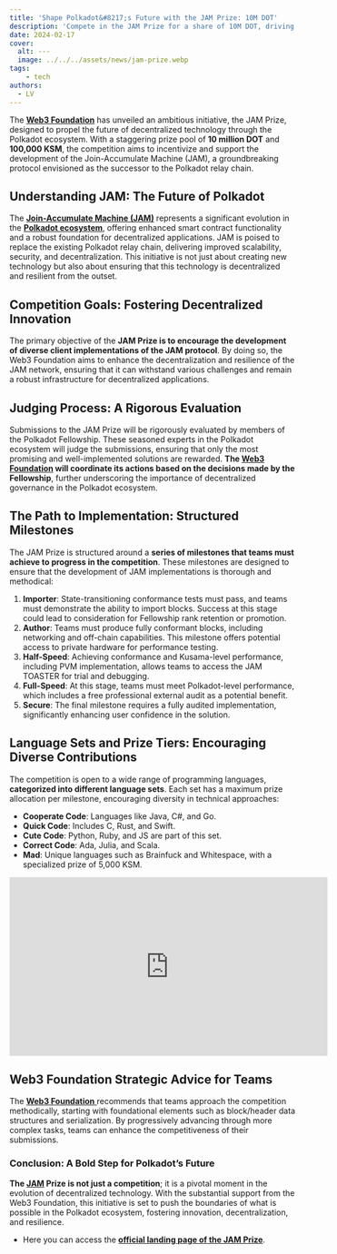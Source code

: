 ```yaml
---
title: 'Shape Polkadot&#8217;s Future with the JAM Prize: 10M DOT'
description: 'Compete in the JAM Prize for a share of 10M DOT, driving the future of decentralized technology in Polkadot.'
date: 2024-02-17
cover:
  alt: ---
  image: ../../../assets/news/jam-prize.webp
tags: 
    - tech
authors:
  - LV
---
```

The [**Web3 Foundation**](https://dablock.com/ecosystem/web3-foundation/) has unveiled an ambitious initiative, the JAM Prize, designed to propel the future of decentralized technology through the Polkadot ecosystem. With a staggering prize pool of **10 million DOT** and **100,000 KSM**, the competition aims to incentivize and support the development of the Join-Accumulate Machine (JAM), a groundbreaking protocol envisioned as the successor to the Polkadot relay chain.

Understanding JAM: The Future of Polkadot
-----------------------------------------

The [**Join-Accumulate Machine (JAM)**](https://dablock.com/polkadot-jam-chain/) represents a significant evolution in the [**Polkadot ecosystem**](https://dablock.com/ecosystem/), offering enhanced smart contract functionality and a robust foundation for decentralized applications. JAM is poised to replace the existing Polkadot relay chain, delivering improved scalability, security, and decentralization. This initiative is not just about creating new technology but also about ensuring that this technology is decentralized and resilient from the outset.

Competition Goals: Fostering Decentralized Innovation
-----------------------------------------------------

The primary objective of the **JAM Prize is to encourage the development of diverse client implementations of the JAM protocol**. By doing so, the Web3 Foundation aims to enhance the decentralization and resilience of the JAM network, ensuring that it can withstand various challenges and remain a robust infrastructure for decentralized applications.

Judging Process: A Rigorous Evaluation
--------------------------------------

Submissions to the JAM Prize will be rigorously evaluated by members of the Polkadot Fellowship. These seasoned experts in the Polkadot ecosystem will judge the submissions, ensuring that only the most promising and well-implemented solutions are rewarded. **The [Web3 Foundation](https://dablock.com/ecosystem/web3-foundation/) will coordinate its actions based on the decisions made by the Fellowship**, further underscoring the importance of decentralized governance in the Polkadot ecosystem.

The Path to Implementation: Structured Milestones
-------------------------------------------------

The JAM Prize is structured around a **series of milestones that teams must achieve to progress in the competition**. These milestones are designed to ensure that the development of JAM implementations is thorough and methodical:

1. **Importer**: State-transitioning conformance tests must pass, and teams must demonstrate the ability to import blocks. Success at this stage could lead to consideration for Fellowship rank retention or promotion.
2. **Author**: Teams must produce fully conformant blocks, including networking and off-chain capabilities. This milestone offers potential access to private hardware for performance testing.
3. **Half-Speed**: Achieving conformance and Kusama-level performance, including PVM implementation, allows teams to access the JAM TOASTER for trial and debugging.
4. **Full-Speed**: At this stage, teams must meet Polkadot-level performance, which includes a free professional external audit as a potential benefit.
5. **Secure**: The final milestone requires a fully audited implementation, significantly enhancing user confidence in the solution.

Language Sets and Prize Tiers: Encouraging Diverse Contributions
----------------------------------------------------------------

The competition is open to a wide range of programming languages, **categorized into different language sets**. Each set has a maximum prize allocation per milestone, encouraging diversity in technical approaches:

- **Cooperate Code**: Languages like Java, C#, and Go.
- **Quick Code**: Includes C, Rust, and Swift.
- **Cute Code**: Python, Ruby, and JS are part of this set.
- **Correct Code**: Ada, Julia, and Scala.
- **Mad**: Unique languages such as Brainfuck and Whitespace, with a specialized prize of 5,000 KSM.

<iframe allowfullscreen="allowfullscreen" frameborder="0" height="315" src="https://www.youtube.com/embed/r03LKkLjR6E?si=UK048cB2BI7pvuPm" title="YouTube video player" width="560"></iframe>

Web3 Foundation Strategic Advice for Teams
------------------------------------------

The [**Web3 Foundation** ](https://dablock.com/ecosystem/web3-foundation/)recommends that teams approach the competition methodically, starting with foundational elements such as block/header data structures and serialization. By progressively advancing through more complex tasks, teams can enhance the competitiveness of their submissions.

### Conclusion: A Bold Step for Polkadot’s Future

**The [JAM](https://dablock.com/polkadot-jam-chain/) Prize is not just a competition**; it is a pivotal moment in the evolution of decentralized technology. With the substantial support from the Web3 Foundation, this initiative is set to push the boundaries of what is possible in the Polkadot ecosystem, fostering innovation, decentralization, and resilience.

- Here you can access the [**official landing page of the JAM Prize**](https://jam.web3.foundation/).
